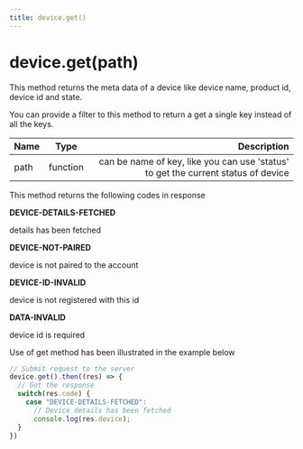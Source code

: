 ```yaml
---
title: device.get()
---
```


# device.get(path)

This method returns the meta data of a device like device name, product id, device id and state.

You can provide a filter to this method to return a get a single key instead of all the keys.

| Name       | Type |   Description |
| :------------ | :---------: | ----------: |
| path     |    function    |  can be name of key, like you can use 'status' to get the current status of device |

This method returns the following codes in response

**DEVICE-DETAILS-FETCHED**

details has been fetched

**DEVICE-NOT-PAIRED**

device is not paired to the account

**DEVICE-ID-INVALID**

device is not registered with this id

**DATA-INVALID**

device id is required

Use of get method has been illustrated in the example below

```js
// Submit request to the server
device.get().then((res) => {
  // Got the response
  switch(res.code) {
    case "DEVICE-DETAILS-FETCHED": 
      // Device details has been fetched
      console.log(res.device);
  }
})
```

